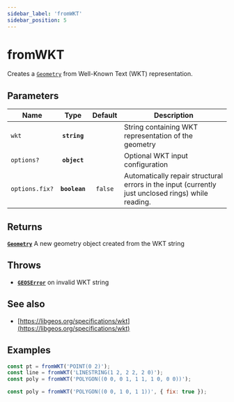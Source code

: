 ```yaml
---
sidebar_label: 'fromWKT'
sidebar_position: 5
---
```


# fromWKT

Creates a [`Geometry`](../types/Geometry/index.mdx) from Well-Known Text (WKT) representation.

## Parameters

| Name | Type | Default | Description |
| --- | :-: | :-: | --- |
| `wkt` | **`string`** |  | String containing WKT representation of the geometry |
| `options?` | **`object`** |  | Optional WKT input configuration |
| `options.fix?` | **`boolean`** | `false` | Automatically repair structural errors in the input (currently just unclosed rings) while reading. |

## Returns

[**`Geometry`**](../types/Geometry/index.mdx) A new geometry object created from the WKT string

## Throws

- [**`GEOSError`**](../types/errors.mdx#GEOSError) on invalid WKT string

## See also

- [https://libgeos.org/specifications/wkt](https://libgeos.org/specifications/wkt)

## Examples

```js live
const pt = fromWKT('POINT(0 2)');
const line = fromWKT('LINESTRING(1 2, 2 2, 2 0)');
const poly = fromWKT('POLYGON((0 0, 0 1, 1 1, 1 0, 0 0))');
```

```js live title="will fix unclosed ring"
const poly = fromWKT('POLYGON((0 0, 1 0, 1 1))', { fix: true });
```

